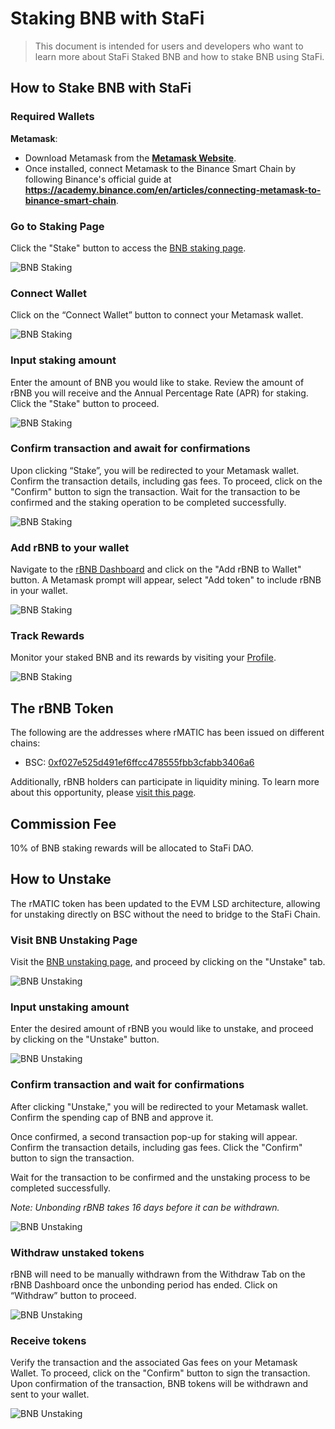 # Staking BNB with StaFi

> This document is intended for users and developers who want to learn more about StaFi Staked BNB and how to stake BNB using StaFi.



## How to Stake BNB with StaFi

### Required Wallets

**Metamask**:

- Download Metamask from the **[Metamask Website](https://metamask.io/)**.
- Once installed, connect Metamask to the Binance Smart Chain by following Binance's official guide at **https://academy.binance.com/en/articles/connecting-metamask-to-binance-smart-chain**.

<Steps>

### Go to Staking Page

Click the "Stake" button to access the [BNB staking page](https://app.stafi.io/gallery/evm/BNB?net=BEP20).

![BNB Staking](/image/stakingunstakingevmbnb_1-new.png)

### Connect Wallet

Click on the “Connect Wallet” button to connect your Metamask wallet.

![BNB Staking](/image/stakingunstakingevmbnb_2-new.png)

### Input staking amount

Enter the amount of BNB you would like to stake. Review the amount of rBNB you will receive and the Annual Percentage Rate (APR) for staking. Click the "Stake" button to proceed.

![BNB Staking](/image/stakingunstakingevmbnb_4.png)

### Confirm transaction and await for confirmations

Upon clicking “Stake”, you will be redirected to your Metamask wallet. Confirm the transaction details, including gas fees. To proceed, click on the "Confirm" button to sign the transaction. Wait for the transaction to be confirmed and the staking operation to be completed successfully.

![BNB Staking](/image/stakingunstakingevmbnb_5.png)

### Add rBNB to your wallet

Navigate to the [rBNB Dashboard](https://app.stafi.io/gallery/evm/BNB?net=BEP20) and click on the "Add rBNB to Wallet" button. A Metamask prompt will appear, select "Add token" to include rBNB in your wallet.

![BNB Staking](/image/stakingunstakingevmbnb_6.png)

### Track Rewards

Monitor your staked BNB and its rewards by visiting your [Profile](https://app.stafi.io/profile/evm?net=BEP20).

![BNB Staking](/image/stakingunstakingevmbnb_7.png)

</Steps>

## The rBNB Token

The following are the addresses where rMATIC has been issued on different chains:

- BSC: [0xf027e525d491ef6ffcc478555fbb3cfabb3406a6](https://bscscan.com/address/0xf027e525d491ef6ffcc478555fbb3cfabb3406a6)

Additionally, rBNB holders can participate in liquidity mining. To learn more about this opportunity, please [visit this page](https://app.stafi.io/pool/evm?net=BEP20).

## Commission Fee

10% of BNB staking rewards will be allocated to StaFi DAO.

## How to Unstake

<Callout type="info">
The rMATIC token has been updated to the EVM LSD architecture, allowing for unstaking directly on BSC without the need to bridge to the StaFi Chain.
</Callout>

<Steps>

### Visit BNB Unstaking Page

Visit the [BNB unstaking page](https://app.stafi.io/gallery/evm/BNB?net=BEP20&tab=unstake), and proceed by clicking on the "Unstake" tab.

![BNB Unstaking](/image/stakingunstakingevmbnb_8.png)

### Input unstaking amount

Enter the desired amount of rBNB you would like to unstake, and proceed by clicking on the "Unstake" button.

![BNB Unstaking](/image/stakingunstakingevmbnb_9.png)

### Confirm transaction and wait for confirmations

After clicking "Unstake," you will be redirected to your Metamask wallet. Confirm the spending cap of BNB and approve it.

Once confirmed, a second transaction pop-up for staking will appear. Confirm the transaction details, including gas fees. Click the "Confirm" button to sign the transaction. 

Wait for the transaction to be confirmed and the unstaking process to be completed successfully.

*Note: Unbonding rBNB takes 16 days before it can be withdrawn.*

![BNB Unstaking](/image/stakingunstakingevmbnb_10.png)

### Withdraw unstaked tokens

rBNB will need to be manually withdrawn from the Withdraw Tab on the rBNB Dashboard once the unbonding period has ended. Click on “Withdraw” button to proceed.

![BNB Unstaking](/image/stakingunstakingevmbnb_11.png)

### Receive tokens

Verify the transaction and the associated Gas fees on your Metamask Wallet. To proceed, click on the "Confirm" button to sign the transaction. Upon confirmation of the transaction, BNB tokens will be withdrawn and sent to your wallet.

![BNB Unstaking](/image/stakingunstakingevmbnb_12.png)
</Steps>
